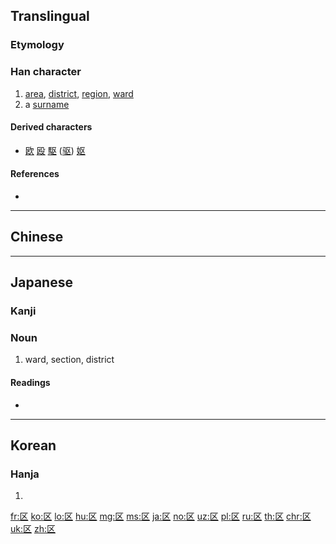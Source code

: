 {{also|區}}
==Translingual==
{{stroke order}}
{{zh-hanzi-box|区|[[區]]}}

===Etymology===
{{Han simp|區|f=品|t=乂}}

===Han character===
{{Han char|rn=23|rad=匸|as=02|sn=4|four=|canj=SK|ids=⿷匚㐅 or ⿷匸乂}}

# [[area]], [[district]], [[region]], [[ward]]
# a [[surname]]

====Derived characters====
* [[欧]] [[殴]] [[駆]] ([[驱]]) [[妪]]

====References====
* {{Han ref|kx=0154.361|dkj=02674|hdz=10081.050|uh=533A|ud=21306}}

----

==Chinese==
{{zh-see|區}}

----

==Japanese==

===Kanji===
{{ja-kanji|grade=3|rs=匸02|style=s|kyu=區}}

===Noun===
{{ja-noun|く|kyu=區}}

# ward, section, district

====Readings====
* {{ja-readings|on=[[く]] (ku), [[おう]] (ō), [[こう]] (kō)|kun=}}

----

==Korean==

===Hanja===
{{ko-hanja|hangeul=[[구]], [[우]]|rv=gu, u|mr=ku, u}}

# {{defn|lang=ko}}

[[fr:区]]
[[ko:区]]
[[lo:区]]
[[hu:区]]
[[mg:区]]
[[ms:区]]
[[ja:区]]
[[no:区]]
[[uz:区]]
[[pl:区]]
[[ru:区]]
[[th:区]]
[[chr:区]]
[[uk:区]]
[[zh:区]]